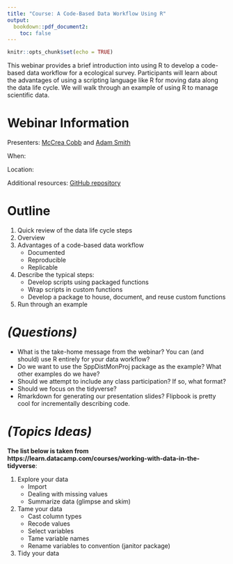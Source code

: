 ```yaml
---
title: "Course: A Code-Based Data Workflow Using R"
output: 
  bookdown::pdf_document2:
    toc: false
---
```


```r
knitr::opts_chunk$set(echo = TRUE)
```


This webinar provides a brief introduction into using R to develop a code-based data workflow for a ecological survey. Participants will learn about the advantages of using a scripting language like R for moving data along the data life cycle. We will walk through an example of using R to manage scientific data.


# Webinar Information

Presenters: [McCrea Cobb](mailto:mccrea_cobb@fws.gov) and [Adam Smith](mailto:d_smith@fws.gov)

When:

Location:

Additional resources: [GitHub repository](https://github.com/USFWS/data-mgt-with-r)


# Outline

1. Quick review of the data life cycle steps
2. Overview 
3. Advantages of a code-based data workflow
    + Documented
    + Reproducible
    + Replicable
4. Describe the typical steps:
    + Develop scripts using packaged functions
    + Wrap scripts in custom functions
    + Develop a package to house, document, and reuse custom functions
5. Run through an example


# *(Questions)*

- What is the take-home message from the webinar? You can (and should) use R entirely for your data workflow? 
- Do we want to use the SppDistMonProj package as the example? What other examples do we have?
- Should we attempt to include any class participation? If so, what format?
- Should we focus on the tidyverse?
- Rmarkdown for generating our presentation slides? Flipbook is pretty cool for incrementally describing code.


# *(Topics Ideas)*

**The list below is taken from https://learn.datacamp.com/courses/working-with-data-in-the-tidyverse**:

1. Explore your data
    - Import
    - Dealing with missing values
    - Summarize data (glimpse and skim)
2. Tame your data
    - Cast column types
    - Recode values
    - Select variables
    - Tame variable names
    - Rename variables to convention (janitor package)
3. Tidy your data

